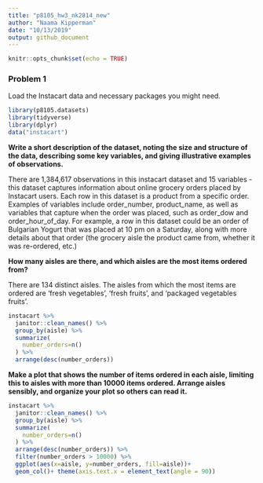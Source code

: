 ```yaml
---
title: "p8105_hw3_nk2814_new"
author: "Naama Kipperman"
date: "10/13/2019"
output: github_document
---
```


```r
knitr::opts_chunk$set(echo = TRUE)
```


### Problem 1 


Load the Instacart data and necessary packages you might need.
```r
library(p8105.datasets)
library(tidyverse)
library(dplyr)
data("instacart") 

```
**Write a short description of the dataset, noting the size and structure of the data, describing some key variables, and giving illustrative examples of observations.**

There are 1,384,617 observations in this instacart dataset and 15 variables - this dataset captures information about online grocery orders placed by Instacart users. Each row in this dataset is a product from a specific order. Examples of variables include order_number, product_name, as well as variables that capture when the order was placed, such as order_dow and order_hour_of_day. For example, a row in this dataset could be an order of Bulgarian Yogurt that was placed at 10 pm on a Saturday, along with more details about that order (the grocery aisle the product came from, whether it was re-ordered, etc.)



**How many aisles are there, and which aisles are the most items ordered from?**

There are 134 distinct aisles.
The aisles from which the most items are ordered are 'fresh vegetables', 'fresh fruits', and 'packaged vegetables fruits'.

```r

instacart %>% 
  janitor::clean_names() %>% 
  group_by(aisle) %>%
  summarize(
    number_orders=n()
  ) %>% 
  arrange(desc(number_orders))

```

**Make a plot that shows the number of items ordered in each aisle, limiting this to aisles with more than 10000 items ordered. Arrange aisles sensibly, and organize your plot so others can read it.**

```r

instacart %>% 
  janitor::clean_names() %>% 
  group_by(aisle) %>% 
  summarize(
    number_orders=n()
  ) %>% 
  arrange(desc(number_orders)) %>% 
  filter(number_orders > 10000) %>% 
  ggplot(aes(x=aisle, y=number_orders, fill=aisle))+
  geom_col()+ theme(axis.text.x = element_text(angle = 90))
  

```

